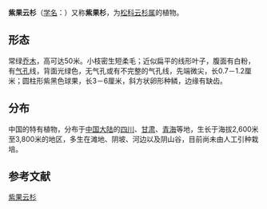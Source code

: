 {{Speciesbox
| name = 紫果云杉
| status = lc
| status_system = IUCN2.3
| image = 
| genus = Picea
| species = purpurea
| authority = Mast.
}}

'''紫果云杉'''（[[学名|学名]]：{{lang|la|''Picea purpurea''}}）又称'''紫果杉'''，为[[松科|松科]][[云杉属|云杉属]]的植物。

== 形态 ==
常绿[[乔木|乔木]]，高可达50米。小枝密生短柔毛；近似扁平的线形叶子，腹面有白粉，有[[气孔|气孔]]线，背面光绿色，无气孔或有不完整的气孔线，先端微尖，长0.7－1.2厘米；圆柱形紫黑色球果，长3－6厘米，斜方状卵形种鳞，边缘有缺齿。

== 分布 ==
中国的特有植物，分布于[[中国大陆|中国大陆]]的[[四川|四川]]、[[甘肃|甘肃]]、[[青海|青海]]等地，生长于海拔2,600米至3,800米的地区，多生在滩地、阴坡、河边以及阴山谷，目前尚未由人工引种栽培。

== 参考文献 ==
{{Taxonbar|from=Q3237840}}

[[Category:云杉属|紫果云杉]]


{{植物小作品}}